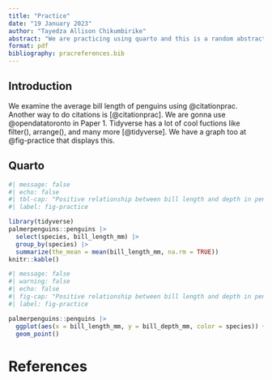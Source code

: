 ```yaml
---
title: "Practice"
date: "19 January 2023"
author: "Tayedza Allison Chikumbirike"
abstract: "We are practicing using quarto and this is a random abstract I wrote."
format: pdf
bibliography: pracreferences.bib
---
```

## Introduction

We examine the average bill length of penguins using @citationprac. Another way
to do citations is [@citationprac]. We are gonna use @opendatatoronto in Paper 1.
Tidyverse has a lot of cool fuctions like filter(), arrange(), and many more [@tidyverse]. We have a graph too at @fig-practice that displays this.

## Quarto

```r
#| message: false
#| echo: false
#| tbl-cap: "Positive relationship between bill length and depth in penguins."
#| label: fig-practice

library(tidyverse)
palmerpenguins::penguins |>
  select(species, bill_length_mm) |>
  group_by(species) |>
  summarize(the_mean = mean(bill_length_mm, na.rm = TRUE))
knitr::kable()
```

```r
#| message: false
#| warning: false
#| echo: false
#| fig-cap: "Positive relationship between bill length and depth in penguins."
#| label: fig-practice

palmerpenguins::penguins |>
  ggplot(aes(x = bill_length_mm, y = bill_depth_mm, color = species)) +
  geom_point()
```

# References 

